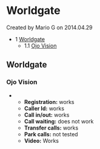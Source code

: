 
# Worldgate 

 Created by  Mario G on 2014.04.29

* 1 [Worldgate](#worldgate)  
   * 1.1 [Ojo Vision](#worldgate)

## Worldgate

### Ojo Vision

* * **Registration:** works  
   * **Caller Id:** works  
   * **Call in/out:** works  
   * **Call waiting:** does not work  
   * **Transfer calls:** works  
   * **Park calls:** not tested  
   * **Video:** Works


